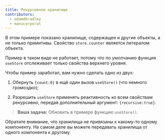 ```yaml
---
title: Рекурсивное хранилище
contributors:
  - adamdbradley
  - manucorporat
---
```


В этом примере показано хранилище, содержащее и другие объекты, а не только примитивы. Свойство `store.counter` является литералом объекта.

Пример в таком виде не работает, потому что по умолчанию функция `useStore` отслеживает только свойства верхнего уровня.

Чтобы пример заработал, вам нужно сделать одно из двух:

1. Обернуть `{count:0}` в ещё один вызов `useStore()` (что немного громоздко);

1. Разрешить `useStore` применять реактивность ко всем свойствам рекурсивно, передав дополнительный аргумент: `{recursive:true}`.

> **Ваша задача:** Обновить в примере функцию `useStore()`.

Обратите внимание, что хранилища не привязаны к какому-то одному компоненту. На самом деле вы можете передавать хранилища от одного компонента к другому.
